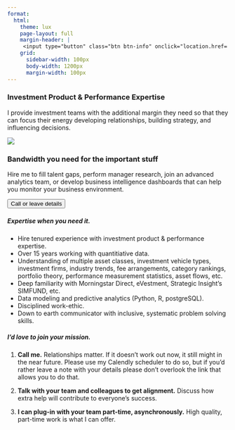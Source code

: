 ```yaml
---
format:
  html:
    theme: lux
    page-layout: full
    margin-header: |
     <input type="button" class="btn btn-info" onclick="location.href='https://calendly.com/brian-davidhizar/30min';" value="Call / leave details">
    grid:
      sidebar-width: 100px
      body-width: 1200px
      margin-width: 100px
---
```


### Investment Product & Performance Expertise

I provide investment teams with the additional margin they need so that they can focus their energy developing relationships, building strategy, and influencing decisions.

![](pexels-alex-andrews-1203808.jpg)

### Bandwidth you need for the important stuff

Hire me to fill talent gaps, perform manager research, join an advanced analytics team, or develop business intelligence dashboards that can help you monitor your business environment. 

<i class="bi bi-calendar-week-fill" ></i> <input type="button" class="btn btn-info" onclick="location.href='https://calendly.com/brian-davidhizar/30min';" value="Call or leave details">

##### Expertise when you need it.

* Hire tenured experience with investment product & performance expertise.
* Over 15 years working with quantitiative data.
* Understanding of multiple asset classes, investment vehicle types, investment firms, industry trends, fee arrangements, category rankings, portfolio theory, performance measurement statistics, asset flows, etc.
* Deep familiarity with Morningstar Direct, eVestment, Strategic Insight's SIMFUND, etc.
* Data modeling and predictive analytics (Python, R, postgreSQL).
* Disciplined work-ethic.
* Down to earth communicator with inclusive, systematic problem solving skills.

##### I'd love to join your mission.

1.  **Call me.**  Relationships matter.  If it doesn't work out now, it still might in the near future.  Please use my Calendly scheduler to do so, but if you'd rather leave a note with your details please don't overlook the link that allows you to do that.   

2.  **Talk with your team and colleagues to get alignment.**  Discuss how extra help will contribute to everyone's success.

3.  **I can plug-in with your team part-time, asynchronously.**  High quality, part-time work is what I can offer.